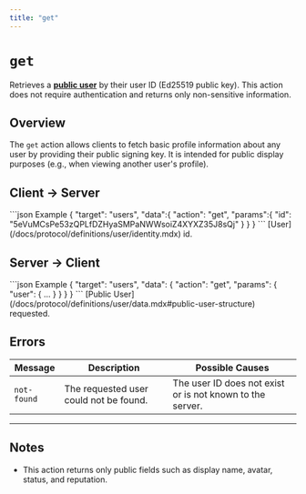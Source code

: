 ```yaml
---
title: "get"
---
```



<Authenticated />

# `get`

Retrieves a [**public user**](/docs/protocol/definitions/user/data.mdx#public-user-structure) by their user ID (Ed25519 public key). This action does not require authentication and returns only non-sensitive information.

## Overview

The `get` action allows clients to fetch basic profile information about any user by providing their public signing key. It is intended for public display purposes (e.g., when viewing another user's profile).

## Client → Server

<SchemaExample path="/comms/users/get.json">
```json Example
{
    "target": "users",
    "data":{
        "action": "get",
        "params":{
            "id": "5eVuMCsPe53zQPLfDZHyaSMPaNWWsoiZ4XYXZ35J8sQj"
        }
    }
}
```
</SchemaExample>

<ParamsList>
    <Param name="id" type="string" required>
        [User](/docs/protocol/definitions/user/identity.mdx) id.
    </Param>
</ParamsList>


## Server → Client

<SchemaExample path="/comms/users/get-response.json">
```json Example
{
    "target": "users",
    "data": {
        "action": "get",
        "params": {
            "user": {  ...  }
        }
    }
}
```
</SchemaExample>

<ParamsList>
    <Param name="user" type="object" required>
        [Public User](/docs/protocol/definitions/user/data.mdx#public-user-structure) requested.
    </Param>
</ParamsList>

## Errors

| Message        | Description                                 | Possible Causes                                                       |
|----------------|---------------------------------------------|-----------------------------------------------------------------------|
| `not-found`    | The requested user could not be found.      | The user ID does not exist or is not known to the server.             |

---

## Notes

- This action returns only public fields such as display name, avatar, status, and reputation.
